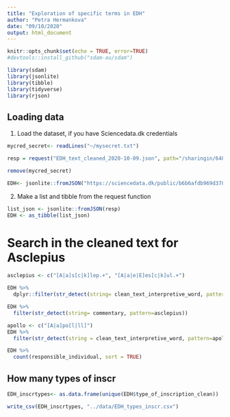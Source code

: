 ```yaml
---
title: "Exploration of specific terms in EDH"
author: "Petra Hermankova"
date: "09/10/2020"
output: html_document
---
```


```r
knitr::opts_chunk$set(echo = TRUE, error=TRUE)
#devtools::install_github("sdam-au/sdam")

library(sdam)
library(jsonlite)
library(tibble)
library(tidyverse)
library(rjson)
```
## Loading data
1. Load the dataset, if you have Sciencedata.dk credentials

```r
mycred_secret<- readLines("~/mysecret.txt")
```

```r
resp = request("EDH_text_cleaned_2020-10-09.json", path="/sharingin/648597@au.dk/SDAM_root/SDAM_data/EDH/public", method="GET", cred=mycred_secret)
```

```r
remove(mycred_secret)
```


```r
EDH<- jsonlite::fromJSON("https://sciencedata.dk/public/b6b6afdb969d378b70929e86e58ad975/EDH_text_cleaned_2021-01-21.json")
```


2. Make a list and tibble from the request function
```r
list_json <- jsonlite::fromJSON(resp)
EDH <- as_tibble(list_json)
```

# Search in the cleaned text for Asclepius
```r
asclepius <- c("[A|a]s[c|k]lep.+", "[A|a|e|E]es[c|k]ul.+")

EDH %>% 
  dplyr::filter(str_detect(string= clean_text_interpretive_word, pattern=asclepius))

EDH %>% 
  filter(str_detect(string= commentary, pattern=asclepius))

```

```r
apollo <- c("[A|a]po[l|ll]")
EDH %>% 
  filter(str_detect(string = clean_text_interpretive_word, pattern=apollo))
```

```r
EDH %>% 
  count(responsible_individual, sort = TRUE)
```

## How many types of inscr

```r
EDH_inscrtypes<- as.data.frame(unique(EDH$type_of_inscription_clean))

write_csv(EDH_inscrtypes, "../data/EDH_types_inscr.csv")
```

